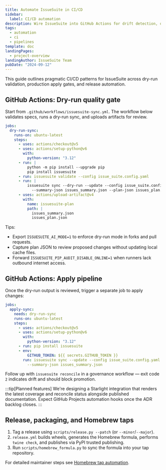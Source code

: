 ```yaml
---
title: Automate IssueSuite in CI/CD
sidebar:
  label: CI/CD automation
description: Wire IssueSuite into GitHub Actions for drift detection, dry-runs, and controlled apply pipelines.
tags:
  - automation
  - ci
  - pipelines
template: doc
landingPages:
  - project-overview
landingAuthor: IssueSuite Team
pubDate: "2024-09-12"
---
```


This guide outlines pragmatic CI/CD patterns for IssueSuite across dry-run validation, production apply gates, and release automation.

## GitHub Actions: Dry-run quality gate

Start from `.github/workflows/issuesuite-sync.yml`. The workflow below validates specs, runs a dry-run sync, and uploads artifacts for review.

```yaml
jobs:
  dry-run-sync:
    runs-on: ubuntu-latest
    steps:
      - uses: actions/checkout@v5
      - uses: actions/setup-python@v6
        with:
          python-version: "3.12"
      - run: |
          python -m pip install --upgrade pip
          pip install issuesuite
      - run: issuesuite validate --config issue_suite.config.yaml
      - run: |
          issuesuite sync --dry-run --update --config issue_suite.config.yaml \
            --summary-json issues_summary.json --plan-json issues_plan.json
      - uses: actions/upload-artifact@v4
        with:
          name: issuesuite-plan
          path: |
            issues_summary.json
            issues_plan.json
```

Tips:

- Export `ISSUESUITE_AI_MODE=1` to enforce dry-run mode in forks and pull requests.
- Capture plan JSON to review proposed changes without updating local cache files.
- Forward `ISSUESUITE_PIP_AUDIT_DISABLE_ONLINE=1` when runners lack outbound internet access.

## GitHub Actions: Apply pipeline

Once the dry-run output is reviewed, trigger a separate job to apply changes:

```yaml
jobs:
  apply-sync:
    needs: dry-run-sync
    runs-on: ubuntu-latest
    steps:
      - uses: actions/checkout@v5
      - uses: actions/setup-python@v6
        with:
          python-version: "3.12"
      - run: pip install issuesuite
      - env:
          GITHUB_TOKEN: ${{ secrets.GITHUB_TOKEN }}
        run: issuesuite sync --update --config issue_suite.config.yaml \
          --summary-json issues_summary.json
```

Follow up with `issuesuite reconcile` in a governance workflow — exit code `2` indicates drift and should block promotion.

:::tip[Planned features]
We're designing a Starlight integration that renders the latest coverage and reconcile status alongside published documentation. Expect GitHub Projects automation hooks once the ADR backlog closes.
:::

## Release, packaging, and Homebrew taps

1. Tag a release using `scripts/release.py --patch` (or `--minor`/`--major`).
2. `release.yml` builds wheels, generates the Homebrew formula, performs `twine check`, and publishes via PyPI trusted publishing.
3. Run `scripts/homebrew_formula.py` to sync the formula into your tap repository.

For detailed maintainer steps see [Homebrew tap automation](./homebrew).
